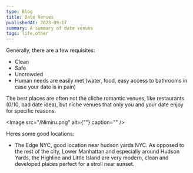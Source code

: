 ```yaml
---
type: Blog
title: Date Venues
publishedAt: 2023-09-17
summary: A summary of date venues
tags: life,other
---
```


Generally, there are a few requisites:

- Clean
- Safe
- Uncrowded
- Human needs are easily met (water, food, easy access to bathrooms in case your date is in pain)

The best places are often not the cliche romantic venues, like restaurants (0/10, bad date idea), but niche venues that only you and your date enjoy for specific reasons.

<Image src="/Nimiru.png" alt={""} caption="" />

Heres some good locations:

- The Edge NYC, good location near hudson yards NYC. As opposed to the rest of the city, Lower Manhattan and especially around Hudson Yards, the Highline and Little Island are very modern, clean and developed places perfect for a stroll near sunset.
